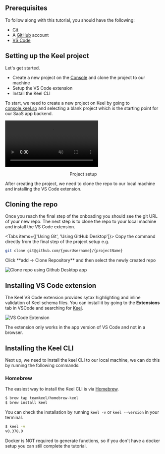 
## Prerequisites

To follow along with this tutorial, you should have the following:

- [Git](https://git-scm.com/)
- A [GitHub](https://github.com/) account
- [VS Code](https://code.visualstudio.com/)

## Setting up the Keel project

Let's get started.

- Create a new project on the [Console](http://console.keel.so/) and clone the project to our machine
- Setup the VS Code extension
- Install the Keel CLI

To start, we need to create a new project on Keel by going to [console.keel.so](https://console.keel.so/start) and selecting a blank project which is the starting point for our SaaS app backend.

<video autoPlay loop muted>
<source alt="project setup demo" src="/project-setup.mp4" type="video/mp4"/>
</video>

<p align="center">Project setup</p>

After creating the project, we need to clone the repo to our local machine and installing the VS Code extension.

## Cloning the repo
Once you reach the final step of the onboading you should see the git URL of your new repo. The next step is to clone the repo to your local machine and install the VS Code extension.


<Tabs items={['Using Git', 'Using GitHub Desktop']}>
  <Tab>
Copy the command directly from the final step of the project setup e.g.

```bash
git clone git@github.com/{yourUsername}/{projectName}
```
  </Tab>
    <Tab>
Click **add → Clone Repository** and then select the newly created repo

![Clone repo using Github Desktop app](/tutorial-github-desktop.png)
  </Tab>
</Tabs>

## Installing VS Code extension

The Keel VS Code extension provides sytax highlighting and inline validation of Keel schema files. You can install it by going to the **Extensions** tab in VSCode and searching for [Keel](https://marketplace.visualstudio.com/items?itemName=teamkeel.vscode-keel).

![VS Code Extension](/vscode-extension.png)

<Callout type="info" emoji="💡">
  The extension only works in the app version of VS Code and not in a browser.
</Callout>

## Installing the Keel CLI
Next up, we need to install the keel CLI to our local machine, we can do this by running the following commands:

### Homebrew

The easiest way to install the Keel CLI is via [Homebrew](https://brew.sh/).

```bash
$ brew tap teamkeel/homebrew-keel
$ brew install keel
```

You can check the installation by running `keel -v` or `keel --version` in your terminal.

```bash
$ keel -v
v0.378.0
```

<Callout type="info" emoji="💡">
  Docker is NOT required to generate functions, so if you don't have a docker setup you can still complete the tutorial.
</Callout>
